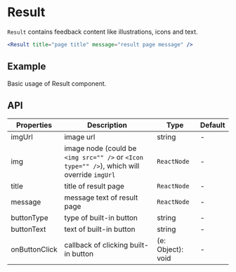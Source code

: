# Result

`Result` contains feedback content like illustrations, icons and text.

```jsx
<Result title="page title" message="result page message" />
```

## Example

Basic usage of Result component.

<Demo src="../../components/result/demo/Example.tsx" />

## API

Properties | Description | Type | Default
-----------|------------|------|--------
| imgUrl | image url | string | - |
| img | image node (could be `<img src="" />` or `<Icon type="" />`), which will override `imgUrl` | `ReactNode` | - |
| title | title of result page | `ReactNode` | - |
| message | message text of result page | `ReactNode` | - |
| buttonType | type of built-in button | string | - |
| buttonText | text of built-in button | string | - |
| onButtonClick | callback of clicking built-in button | (e: Object): void | - |

